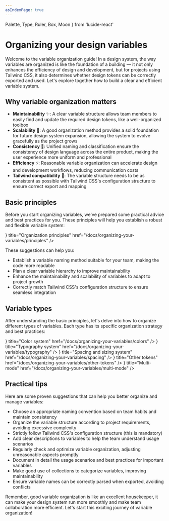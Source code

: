 ```yaml
---
asIndexPage: true
---
```


  Palette,
  Type,
  Ruler,
  Box,
  Moon
} from 'lucide-react'

# Organizing your design variables

Welcome to the variable organization guide! In a design system, the way variables are organized is like the foundation of a building — it not only enhances the efficiency of design and development, but for projects using Tailwind CSS, it also determines whether design tokens can be correctly exported and used. Let's explore together how to build a clear and efficient variable system.

## Why variable organization matters

- **Maintainability** ✨: A clear variable structure allows team members to easily find and update the required design tokens, like a well-organized toolbox
- **Scalability** 🌱: A good organization method provides a solid foundation for future design system expansion, allowing the system to evolve gracefully as the project grows
- **Consistency** 🎯: Unified naming and classification ensure the consistency of design language across the entire product, making the user experience more uniform and professional
- **Efficiency** ⚡: Reasonable variable organization can accelerate design and development workflows, reducing communication costs
- **Tailwind compatibility** 🔄: The variable structure needs to be as consistent as possible with Tailwind CSS's configuration structure to ensure correct export and mapping

## Basic principles

Before you start organizing variables, we've prepared some practical advice and best practices for you. These principles will help you establish a robust and flexible variable system:

<Cards>
  <Cards.Card
    icon={<Type />}
    title="Organization principles"
    href="/docs/organizing-your-variables/principles"
  />
</Cards>

These suggestions can help you:
- Establish a variable naming method suitable for your team, making the code more readable
- Plan a clear variable hierarchy to improve maintainability
- Enhance the maintainability and scalability of variables to adapt to project growth
- Correctly match Tailwind CSS's configuration structure to ensure seamless integration

## Variable types

After understanding the basic principles, let's delve into how to organize different types of variables. Each type has its specific organization strategy and best practices:

<Cards>
  <Cards.Card
    icon={<Palette />}
    title="Color system"
    href="/docs/organizing-your-variables/colors"
  />
  <Cards.Card
    icon={<Type />}
    title="Typography system"
    href="/docs/organizing-your-variables/typography"
  />
  <Cards.Card
    icon={<Ruler />}
    title="Spacing and sizing system"
    href="/docs/organizing-your-variables/spacing"
  />
  <Cards.Card
    icon={<Box />}
    title="Other tokens"
    href="/docs/organizing-your-variables/other-tokens"
  />
  <Cards.Card
    icon={<Moon />}
    title="Multi-mode"
    href="/docs/organizing-your-variables/multi-mode"
  />
</Cards>

## Practical tips

Here are some proven suggestions that can help you better organize and manage variables:

- Choose an appropriate naming convention based on team habits and maintain consistency
- Organize the variable structure according to project requirements, avoiding excessive complexity
- Strictly follow Tailwind CSS's configuration structure (this is mandatory)
- Add clear descriptions to variables to help the team understand usage scenarios
- Regularly check and optimize variable organization, adjusting unreasonable aspects promptly
- Document in detail the usage scenarios and best practices for important variables
- Make good use of collections to categorize variables, improving maintainability
- Ensure variable names can be correctly parsed when exported, avoiding conflicts


Remember, good variable organization is like an excellent housekeeper, it can make your design system run more smoothly and make team collaboration more efficient. Let's start this exciting journey of variable organization!
